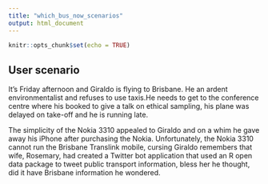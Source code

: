 ```yaml
---
title: "which_bus_now_scenarios"
output: html_document
---
```


```r
knitr::opts_chunk$set(echo = TRUE)
```

## User scenario
It’s Friday afternoon and Giraldo is flying to Brisbane. He an ardent environmentalist and refuses to use taxis.He needs to get to the conference centre where his booked to give a talk on ethical sampling, his plane was delayed on take-off and he is running late.

The simplicity of the Nokia 3310 appealed to Giraldo and on a whim he gave away his iPhone after purchasing the Nokia. Unfortunately, the Nokia 3310 cannot run the Brisbane Translink mobile, cursing Giraldo remembers that wife, Rosemary, had created a Twitter bot application that used an R open data package to tweet public transport information, bless her he thought, did it have Brisbane information he wondered.

